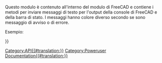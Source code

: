 <languages/>
{{VeryImportantMessage|(Ottobre 2019) Non modificare queste pagine. Le informazioni sono incomplete e obsolete. Per l'API più recente, consultare la [https://www.freecadweb.org/api documentazione API autogenerata] o generare la documentazione autonomamente. Vedere [[Source documentation/it|Documentazione del codice sorgente]].}}

Questo modulo è contenuto all'interno del modulo di FreeCAD e contiene i metodi per inviare messaggi di testo per l'output della console di FreeCAD e della barra di stato. I messaggi hanno colore diverso secondo se sono messaggio di avviso o di errore. 

Esempio:
{{Code|code=
import FreeCAD
FreeCAD.Console.PrintMessage("Hello World!\n")
}}


{{APIFunction/it|GetStatus|"Log" o "Msg" o "Wrn" o "Err"|Ottiene lo stato di Log, Msg, Wrn o Error per un osservatore|una stringa di stato.}}
{{APIFunction/it|PrintError|string|Stampa un messaggio di errore nell'output|nulla}}
{{APIFunction/it|PrintLog|string|Stampa un messaggio di log nell'output|nulla}}
{{APIFunction/it|PrintMessage|string|Stampa un messaggio nell'output|nulla}}
{{APIFunction/it|PrintWarning|string|Stampa un messaggio di avviso nell'output|nulla}}
{{APIFunction/it|SetStatus|string|Imposta lo stato di Log, Msg, Wrn o Error per un osservatore| }}

{{Userdocnavi{{#translation:}}}}
[[Category:API{{#translation:}}]]
[[Category:Poweruser Documentation{{#translation:}}]]
{{clear}}